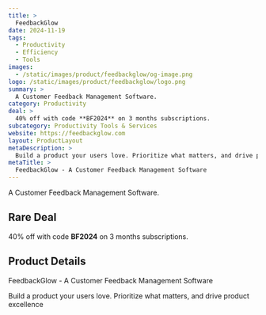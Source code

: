 ```yaml
---
title: >
  FeedbackGlow
date: 2024-11-19
tags:
  - Productivity
  - Efficiency
  - Tools
images:
  - /static/images/product/feedbackglow/og-image.png
logo: /static/images/product/feedbackglow/logo.png
summary: >
  A Customer Feedback Management Software.
category: Productivity
deal: >
  40% off with code **BF2024** on 3 months subscriptions.
subcategory: Productivity Tools & Services
website: https://feedbackglow.com
layout: ProductLayout
metaDescription: >
  Build a product your users love. Prioritize what matters, and drive product excellence
metaTitle: >
  FeedbackGlow - A Customer Feedback Management Software
---
```

A Customer Feedback Management Software.

## Rare Deal

40% off with code **BF2024** on 3 months subscriptions.
## Product Details
FeedbackGlow - A Customer Feedback Management Software

Build a product your users love. Prioritize what matters, and drive product excellence
